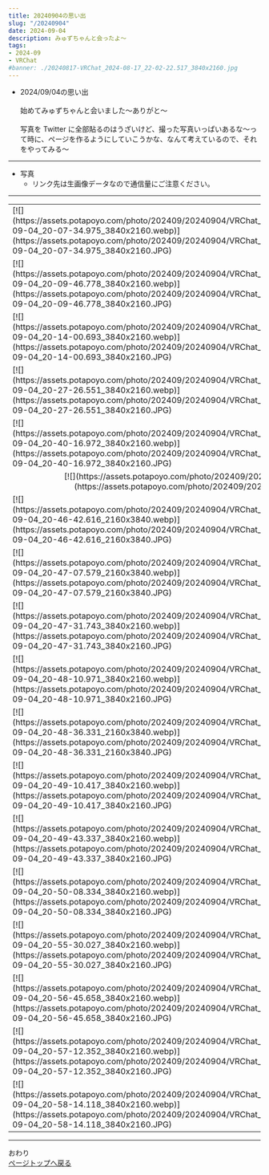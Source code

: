 ---
title: 20240904の思い出
slug: "/20240904"
date: 2024-09-04
description: みゅずちゃんと会ったよ～
tags:
- 2024-09
- VRChat
#banner: ./20240817-VRChat_2024-08-17_22-02-22.517_3840x2160.jpg
---

+ 2024/09/04の思い出\
\
始めてみゅずちゃんと会いました～ありがと～\
\
写真を Twitter に全部貼るのはうざいけど、撮った写真いっぱいあるな～って時に、ページを作るようにしていこうかな、なんて考えているので、それをやってみる～

------------------------------
+ 写真
  + リンク先は生画像データなので通信量にご注意ください。
------------------------------
<table>
<tr><td>[![](https://assets.potapoyo.com/photo/202409/20240904/VRChat_2024-09-04_20-07-34.975_3840x2160.webp)](https://assets.potapoyo.com/photo/202409/20240904/VRChat_2024-09-04_20-07-34.975_3840x2160.JPG)</td>
<td>[![](https://assets.potapoyo.com/photo/202409/20240904/VRChat_2024-09-04_20-09-19.808_3840x2160.webp)](https://assets.potapoyo.com/photo/202409/20240904/VRChat_2024-09-04_20-09-19.808_3840x2160.JPG)</td></tr>
<tr><td>[![](https://assets.potapoyo.com/photo/202409/20240904/VRChat_2024-09-04_20-09-46.778_3840x2160.webp)](https://assets.potapoyo.com/photo/202409/20240904/VRChat_2024-09-04_20-09-46.778_3840x2160.JPG)</td>
<td>[![](https://assets.potapoyo.com/photo/202409/20240904/VRChat_2024-09-04_20-13-41.043_3840x2160.webp)](https://assets.potapoyo.com/photo/202409/20240904/VRChat_2024-09-04_20-13-41.043_3840x2160.JPG)</td></tr>
<tr><td>[![](https://assets.potapoyo.com/photo/202409/20240904/VRChat_2024-09-04_20-14-00.693_3840x2160.webp)](https://assets.potapoyo.com/photo/202409/20240904/VRChat_2024-09-04_20-14-00.693_3840x2160.JPG)</td>
<td>[![](https://assets.potapoyo.com/photo/202409/20240904/VRChat_2024-09-04_20-14-43.496_3840x2160.webp)](https://assets.potapoyo.com/photo/202409/20240904/VRChat_2024-09-04_20-14-43.496_3840x2160.JPG)</td></tr>
<tr><td>[![](https://assets.potapoyo.com/photo/202409/20240904/VRChat_2024-09-04_20-27-26.551_3840x2160.webp)](https://assets.potapoyo.com/photo/202409/20240904/VRChat_2024-09-04_20-27-26.551_3840x2160.JPG)</td>
<td>[![](https://assets.potapoyo.com/photo/202409/20240904/VRChat_2024-09-04_20-27-58.627_3840x2160.webp)](https://assets.potapoyo.com/photo/202409/20240904/VRChat_2024-09-04_20-27-58.627_3840x2160.JPG)</td></tr>
<tr><td>[![](https://assets.potapoyo.com/photo/202409/20240904/VRChat_2024-09-04_20-40-16.972_3840x2160.webp)](https://assets.potapoyo.com/photo/202409/20240904/VRChat_2024-09-04_20-40-16.972_3840x2160.JPG)</td>
<td>[![](https://assets.potapoyo.com/photo/202409/20240904/VRChat_2024-09-04_20-45-37.804_3840x2160.webp)](https://assets.potapoyo.com/photo/202409/20240904/VRChat_2024-09-04_20-45-37.804_3840x2160.JPG)</td></tr>
<tr>    <td colspan="2">
    <div align="center">[![](https://assets.potapoyo.com/photo/202409/20240904/VRChat_2024-09-04_20-46-15.797_3840x2160.webp)](https://assets.potapoyo.com/photo/202409/20240904/VRChat_2024-09-04_20-46-15.797_3840x2160.JPG)</div></td></tr>
<tr>
<td>[![](https://assets.potapoyo.com/photo/202409/20240904/VRChat_2024-09-04_20-46-42.616_2160x3840.webp)](https://assets.potapoyo.com/photo/202409/20240904/VRChat_2024-09-04_20-46-42.616_2160x3840.JPG)</td></tr>
<tr><td>[![](https://assets.potapoyo.com/photo/202409/20240904/VRChat_2024-09-04_20-47-07.579_2160x3840.webp)](https://assets.potapoyo.com/photo/202409/20240904/VRChat_2024-09-04_20-47-07.579_2160x3840.JPG)</td>
<td>[![](https://assets.potapoyo.com/photo/202409/20240904/VRChat_2024-09-04_20-47-23.997_3840x2160.webp)](https://assets.potapoyo.com/photo/202409/20240904/VRChat_2024-09-04_20-47-23.997_3840x2160.JPG)</td></tr>
<tr><td>[![](https://assets.potapoyo.com/photo/202409/20240904/VRChat_2024-09-04_20-47-31.743_3840x2160.webp)](https://assets.potapoyo.com/photo/202409/20240904/VRChat_2024-09-04_20-47-31.743_3840x2160.JPG)</td>
<td>[![](https://assets.potapoyo.com/photo/202409/20240904/VRChat_2024-09-04_20-47-38.143_3840x2160.webp)](https://assets.potapoyo.com/photo/202409/20240904/VRChat_2024-09-04_20-47-38.143_3840x2160.JPG)</td></tr>
<tr><td>[![](https://assets.potapoyo.com/photo/202409/20240904/VRChat_2024-09-04_20-48-10.971_3840x2160.webp)](https://assets.potapoyo.com/photo/202409/20240904/VRChat_2024-09-04_20-48-10.971_3840x2160.JPG)</td>
<td>[![](https://assets.potapoyo.com/photo/202409/20240904/VRChat_2024-09-04_20-48-18.258_3840x2160.webp)](https://assets.potapoyo.com/photo/202409/20240904/VRChat_2024-09-04_20-48-18.258_3840x2160.JPG)</td></tr>
<tr><td>[![](https://assets.potapoyo.com/photo/202409/20240904/VRChat_2024-09-04_20-48-36.331_2160x3840.webp)](https://assets.potapoyo.com/photo/202409/20240904/VRChat_2024-09-04_20-48-36.331_2160x3840.JPG)</td>
<td>[![](https://assets.potapoyo.com/photo/202409/20240904/VRChat_2024-09-04_20-48-39.848_2160x3840.webp)](https://assets.potapoyo.com/photo/202409/20240904/VRChat_2024-09-04_20-48-39.848_2160x3840.JPG)</td></tr>
<tr><td>[![](https://assets.potapoyo.com/photo/202409/20240904/VRChat_2024-09-04_20-49-10.417_3840x2160.webp)](https://assets.potapoyo.com/photo/202409/20240904/VRChat_2024-09-04_20-49-10.417_3840x2160.JPG)</td>
<td>[![](https://assets.potapoyo.com/photo/202409/20240904/VRChat_2024-09-04_20-49-17.449_3840x2160.webp)](https://assets.potapoyo.com/photo/202409/20240904/VRChat_2024-09-04_20-49-17.449_3840x2160.JPG)</td></tr>
<tr><td>[![](https://assets.potapoyo.com/photo/202409/20240904/VRChat_2024-09-04_20-49-43.337_3840x2160.webp)](https://assets.potapoyo.com/photo/202409/20240904/VRChat_2024-09-04_20-49-43.337_3840x2160.JPG)</td>
<td>[![](https://assets.potapoyo.com/photo/202409/20240904/VRChat_2024-09-04_20-50-03.063_3840x2160.webp)](https://assets.potapoyo.com/photo/202409/20240904/VRChat_2024-09-04_20-50-03.063_3840x2160.JPG)</td></tr>
<tr><td>[![](https://assets.potapoyo.com/photo/202409/20240904/VRChat_2024-09-04_20-50-08.334_3840x2160.webp)](https://assets.potapoyo.com/photo/202409/20240904/VRChat_2024-09-04_20-50-08.334_3840x2160.JPG)</td>
<td>[![](https://assets.potapoyo.com/photo/202409/20240904/VRChat_2024-09-04_20-55-03.879_3840x2160.webp)](https://assets.potapoyo.com/photo/202409/20240904/VRChat_2024-09-04_20-55-03.879_3840x2160.JPG)</td></tr>
<tr><td>[![](https://assets.potapoyo.com/photo/202409/20240904/VRChat_2024-09-04_20-55-30.027_3840x2160.webp)](https://assets.potapoyo.com/photo/202409/20240904/VRChat_2024-09-04_20-55-30.027_3840x2160.JPG)</td>
<td>[![](https://assets.potapoyo.com/photo/202409/20240904/VRChat_2024-09-04_20-55-53.845_3840x2160.webp)](https://assets.potapoyo.com/photo/202409/20240904/VRChat_2024-09-04_20-55-53.845_3840x2160.JPG)</td></tr>
<tr><td>[![](https://assets.potapoyo.com/photo/202409/20240904/VRChat_2024-09-04_20-56-45.658_3840x2160.webp)](https://assets.potapoyo.com/photo/202409/20240904/VRChat_2024-09-04_20-56-45.658_3840x2160.JPG)</td>
<td>[![](https://assets.potapoyo.com/photo/202409/20240904/VRChat_2024-09-04_20-57-06.918_3840x2160.webp)](https://assets.potapoyo.com/photo/202409/20240904/VRChat_2024-09-04_20-57-06.918_3840x2160.JPG)</td></tr>
<tr><td>[![](https://assets.potapoyo.com/photo/202409/20240904/VRChat_2024-09-04_20-57-12.352_3840x2160.webp)](https://assets.potapoyo.com/photo/202409/20240904/VRChat_2024-09-04_20-57-12.352_3840x2160.JPG)</td>
<td>[![](https://assets.potapoyo.com/photo/202409/20240904/VRChat_2024-09-04_20-57-15.037_3840x2160.webp)](https://assets.potapoyo.com/photo/202409/20240904/VRChat_2024-09-04_20-57-15.037_3840x2160.JPG)</td></tr>
<tr><td>[![](https://assets.potapoyo.com/photo/202409/20240904/VRChat_2024-09-04_20-58-14.118_3840x2160.webp)](https://assets.potapoyo.com/photo/202409/20240904/VRChat_2024-09-04_20-58-14.118_3840x2160.JPG)</td>
<td>[![](https://assets.potapoyo.com/photo/202409/20240904/VRChat_2024-09-04_20-59-39.398_3840x2160.webp)](https://assets.potapoyo.com/photo/202409/20240904/VRChat_2024-09-04_20-59-39.398_3840x2160.JPG)</td></tr>
</table>


------------------------------

おわり\
<a href="#">ページトップへ戻る</a>